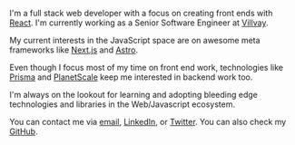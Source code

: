 I'm a full stack web developer with a focus on creating front ends with [React](https://reactjs.org/). I'm currently working as a Senior Software Engineer at [Villvay](https://villvay.com).

My current interests in the JavaScript space are on awesome meta frameworks like [Next.js](https://nextjs.org/) and [Astro](https://astro.build/).

Even though I focus most of my time on front end work, technologies like [Prisma](https://www.prisma.io/) and [PlanetScale](https://planetscale.com/) keep me interested in backend work too.

I'm always on the lookout for learning and adopting bleeding edge technologies and libraries in the Web/Javascript ecosystem.

You can contact me via [email](mailto:akhila_ariyachandra@live.com), [LinkedIn](https://www.linkedin.com/in/akhila-ariyachandra/), or [Twitter](https://twitter.com/heshan_1010). You can also check my [GitHub](https://github.com/akhila-ariyachandra).
